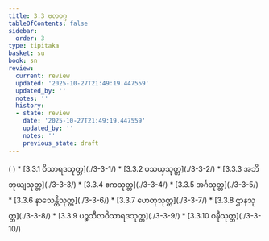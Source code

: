 ```yaml
---
title: 3.3 ဗလဝဂ္ဂ
tableOfContents: false
sidebar:
  order: 3
type: tipitaka
basket: su
book: sn
review:
  current: review
  updated: '2025-10-27T21:49:19.447559'
  updated_by: ''
  notes: ''
  history:
  - state: review
    date: '2025-10-27T21:49:19.447559'
    updated_by: ''
    notes: ''
    previous_state: draft
---
```



<ReviewStatus review={frontmatter.review} showDetails={true} />

<HypothesisAnnotation frontmatter={frontmatter} />

<DynamicBreadcrumb />


<Paragraph number="1298" type="center" book="sn">
( )



</Paragraph>

<TableOfContents book="sn" section="3.3">
* [3.3.1 ဝိသာရဒသုတ္တ](./3-3-1/)
* [3.3.2 ပသယှသုတ္တ](./3-3-2/)
* [3.3.3 အဘိဘုယျသုတ္တ](./3-3-3/)
* [3.3.4 ဧကသုတ္တ](./3-3-4/)
* [3.3.5 အင်္ဂသုတ္တ](./3-3-5/)
* [3.3.6 နာသေန္တိသုတ္တ](./3-3-6/)
* [3.3.7 ဟေတုသုတ္တ](./3-3-7/)
* [3.3.8 ဌာနသုတ္တ](./3-3-8/)
* [3.3.9 ပဉ္စသီလဝိသာရဒသုတ္တ](./3-3-9/)
* [3.3.10 ဝဍ္ဎီသုတ္တ](./3-3-10/)
</TableOfContents>